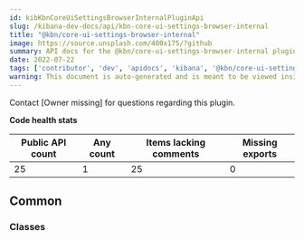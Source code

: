 ```yaml
---
id: kibKbnCoreUiSettingsBrowserInternalPluginApi
slug: /kibana-dev-docs/api/kbn-core-ui-settings-browser-internal
title: "@kbn/core-ui-settings-browser-internal"
image: https://source.unsplash.com/400x175/?github
summary: API docs for the @kbn/core-ui-settings-browser-internal plugin
date: 2022-07-22
tags: ['contributor', 'dev', 'apidocs', 'kibana', '@kbn/core-ui-settings-browser-internal']
warning: This document is auto-generated and is meant to be viewed inside our experimental, new docs system. Reach out in #docs-engineering for more info.
---
```




Contact [Owner missing] for questions regarding this plugin.

**Code health stats**

| Public API count  | Any count | Items lacking comments | Missing exports |
|-------------------|-----------|------------------------|-----------------|
| 25 | 1 | 25 | 0 |

## Common

### Classes
<DocDefinitionList data={kbnCoreUiSettingsBrowserInternalObj.common.classes}/>

